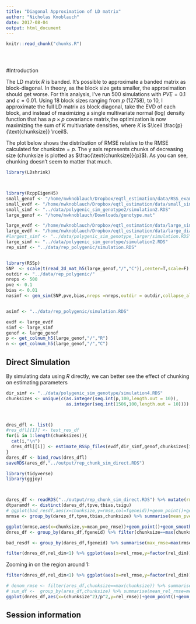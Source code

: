 ```yaml
---
title: "Diagonal Approximation of LD matrix"
author: "Nicholas Knoblauch"
date: 2017-08-04
output: html_document
---
```


<!-- The file analysis/chunks.R contains chunks that define default settings
shared across the workflowr files. -->
```r
knitr::read_chunk("chunks.R")
```

<!-- Update knitr chunk options -->
```r
```

<!-- Insert the date the file was last updated -->
```r
```

<!-- Insert the code version (Git commit SHA1) if Git repository exists and R
 package git2r is installed -->
```r
```

<!-- Add your analysis here -->

#Introduction


The LD matrix $R$ is banded. It's possible to approximate a banded matrix as block-diagonal. In theory, as the block size gets smaller, the approximation should get worse. For this analysis, I've run 500 simulations with $PVE=0.1$ and $c=0.01$.  Using 18 block sizes ranging from $p$ (12758), to 10, I approximate the full LD matrix as block diagonal, take the EVD of each block, and instead of maximizing a single multivariate normal (log) density function that has a  $p\times p$ covariance matrix,the optimization is now maximizing the sum of $K$ multivariate densities, where $K$ is $\lceil  \frac{p}{\text{chunksize}} \rceil$.

The plot below shows the distribution of RMSE relative to the RMSE calculated for $\text{chunksize}=p$. The y axis represents chunks of decreasing size (chunksize is plotted as $\frac{\text{chunksize}}{p}$).  As you can see, chunking doesn't seem to matter that much.




```r
library(LDshrink)



library(RcppEigenH5)
small_genof <- "/home/nwknoblauch/Dropbox/eqtl_estimation/data/RSS_examples/genotype2.mat"
small_evdf <- "/home/nwknoblauch/Dropbox/eqtl_estimation/data/small_sim_evd.h5"
small_simf <- "../data/polygenic_sim_genotype2/simulation2.RDS"
large_genof <- "/home/nwknoblauch/Downloads/genotype.mat"

large_evdf <- "/home/nwknoblauch/Dropbox/eqtl_estimation/data/large_sim_evd.h5"
large_evdf <- "/home/nwknoblauch/Dropbox/eqtl_estimation/data/large_diag_approx_evd.h5"
#largest_simf <- "../data/polygenic_sim_genotype_larger/simulation.RDS"
large_simf <- "../data/polygenic_sim_genotype/simulation2.RDS"
rep_simf <- "../data/rep_polygenic/simulation.RDS"


library(RSSp)
SNP  <- scale(t(read_2d_mat_h5(large_genof,"/","C")),center=T,scale=F)
outdir <- "../data/rep_polygenic/"
nreps <- 500
pve <- 0.1
bias <- 0.01
nasimf <- gen_sim(SNP,pve,bias,nreps =nreps,outdir = outdir,collapse_all = T)


asimf <- "../data/rep_polygenic/simulation.RDS"

evdf <- large_evdf
simf <- large_simf
genof <- large_genof
p <- get_colnum_h5(large_genof,"/","R")
n <- get_colnum_h5(large_genof,"/","C")

```

## Direct Simulation

By simulating data using $R$ directly, we can better see the effect of chunking on estimating parameters
```r
dir_simf <- "../data/polygenic_sim_genotype/simulation4.RDS"
chunksizes <- unique(c(as.integer(seq.int(p,100,length.out = 10)),
                       as.integer(seq.int(1506,100,length.out = 10))))



dres_dfl <- list()
#res_dfl[[1]] <- test_res_df
for(i in 1:length(chunksizes)){
  cat(i,"\n")
  dres_dfl[[i]] <- estimate_RSSp_files(evdf,dir_simf,genof,chunksizes[i])
}
dares_df <- bind_rows(dres_dfl)
saveRDS(ares_df,"../output/rep_chunk_sim_direct.RDS")
```




```r
library(tidyverse)
library(ggjoy)



dares_df <- readRDS("../output/rep_chunk_sim_direct.RDS") %>% mutate(rmse=abs(pve-tpve))
dtparamdf <- distinct(dares_df,tpve,tbias,tsigu)
# ggplot(bad_resdf,aes(x=chunksize,y=rmse,col=fgeneid))+geom_point()+geom_smooth(method="lm",se=F)
mrmse <- group_by(dares_df,tpve,tbias,chunksize) %>% summarise(mean_pve_rmse=mean(rmse),sd_rmse=sd(rmse)) %>% ungroup()

ggplot(mrmse,aes(x=chunksize,y=mean_pve_rmse))+geom_point()+geom_smooth()
dnres_df <- group_by(dares_df,fgeneid) %>% filter(chunksize==max(chunksize)) %>% mutate(denom_rmse=rmse) %>% ungroup() %>% select(fgeneid,denom_rmse) %>% inner_join(dares_df) %>% group_by(fgeneid) %>% mutate(rel_rmse=rmse/denom_rmse,rel_dim=chunksize/p)

bad_resdf <- group_by(dares_df,fgeneid) %>% summarise(max_rmse=max(rmse)) %>% filter(max_rmse>0.75) %>% inner_join(dares_df)

filter(dnres_df,rel_dim<1) %>% ggplot(aes(x=rel_rmse,y=factor(rel_dim)))+geom_joy()+ggtitle("Relative RMSE vs chunksize","Foldchange over no chunking")+scale_x_log10()+xlab("Foldchange RMSE")+ylab("Relative Chunksize")

```

Zooming in on the region around 1:

```r
filter(dnres_df,rel_dim<1) %>% ggplot(aes(x=rel_rmse,y=factor(rel_dim)))+geom_joy(rel_min_height=0.01)+ggtitle("Relative RMSE vs chunksize","Foldchange over no chunking")+scale_x_log10(limits=c(0.1,10))+xlab("Foldchange RMSE")+ylab("Relative Chunksize")
```




```r
# denom_rmse <- filter(ares_df,chunksize==max(chunksize)) %>% summarise(mean_denom_rmse=mean(rmse))
# sum_df <-  group_by(ares_df,chunksize) %>% summarise(mean_rel_rmse=mean(rmse)/denom_rmse$mean_denom_rmse)
ggplot(dnres_df,aes(x=(chunksize^2)/p^2,y=rel_rmse))+geom_point()+geom_smooth()+scale_x_log10()+scale_y_log10()
```




## Session information

<!-- Insert the session information into the document -->
```r
```
